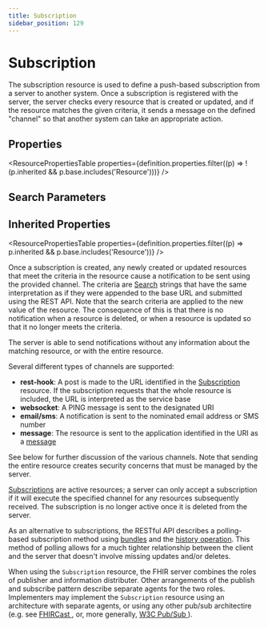 ```yaml
---
title: Subscription
sidebar_position: 129
---
```


# Subscription

The subscription resource is used to define a push-based subscription from a server to another system. Once a subscription is registered with the server, the server checks every resource that is created or updated, and if the resource matches the given criteria, it sends a message on the defined "channel" so that another system can take an appropriate action.

<Tabs queryString="intro-section">
<TabItem value="schema" label="Schema" default>


## Properties


<ResourcePropertiesTable properties={definition.properties.filter((p) => !(p.inherited && p.base.includes('Resource')))} />

## Search Parameters

<SearchParamsTable searchParams={definition.searchParameters} />

## Inherited Properties

<ResourcePropertiesTable properties={definition.properties.filter((p) => p.inherited && p.base.includes('Resource'))} />

</TabItem>
  <TabItem value="usage" label="Usage">
    <div> <a name="scope"></a>  <p> Once a subscription is created, any newly created or updated resources  that meet the criteria in the resource cause a notification to be sent using the  provided channel. The criteria are <a href="https://www.hl7.org/fhir/search.html">Search</a> strings that have the same interpretation as if they were appended to the base  URL and submitted using the REST API. Note that the search criteria  are applied to the new value of the resource. The consequence of this  is that there is no notification when a resource is deleted, or when  a resource is updated so that it no longer meets the criteria.  </p> <p> The server is able to send notifications without any information about the matching resource, or with the entire resource. </p> <p> Several different types of channels are supported: </p> <ul>  <li><b>rest-hook</b>: A post is made to the URL identified in the <a href="/docs/api/fhir/resources/subscription">Subscription</a> resource. If the subscription requests that the whole resource is included, the URL is interpreted as the service base</li>  <li><b>websocket</b>: A PING message is sent to the designated URI</li>  <li><b>email/sms</b>: A notification is sent to the nominated email address or SMS number</li>  <li><b>message</b>: The resource is sent to the application identified in the URI as a <a href="https://www.hl7.org/fhir/messaging.html">message</a></li> </ul> <p> See below for further discussion of the various channels. Note that sending the entire resource creates security concerns that must be managed by the server. </p> <p> <a href="/docs/api/fhir/resources/subscription">Subscriptions</a> are active resources; a server can only accept a subscription if it will execute the specified channel for any resources subsequently  received. The subscription is no longer active once it is deleted from  the server. </p> </div>
    </TabItem>
  <TabItem value="relationships" label="Relationships">
    <div> <a name="bnr"></a>  <p> As an alternative to subscriptions, the RESTful API describes a  polling-based subscription method using <a href="/docs/api/fhir/resources/bundle">bundles</a>  and the <a href="https://www.hl7.org/fhir/http.html#history">history operation</a>. This method  of polling allows for a much tighter relationship between the client and  the server that doesn't involve missing updates and/or deletes.  </p> <p> When using the <code>Subscription</code> resource, the FHIR server combines  the roles of publisher and information distributer. Other arrangements of the publish and subscribe pattern describe separate agents for the two roles.  Implementers may implement the <code>Subscription</code> resource using an  architecture with separate agents, or using any other pub/sub architectire (e.g. see <a href="http://fhircast.org/">FHIRCast </a>, or, more generally,  <a href="https://www.w3.org/TR/websub/">W3C Pub/Sub </a>). </p> </div>
    </TabItem>
  
  

</Tabs>
